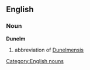 == English ==
=== Noun ===
[[Category:English nouns]]
'''Dunelm'''
# abbreviation of [[Dunelmensis]]